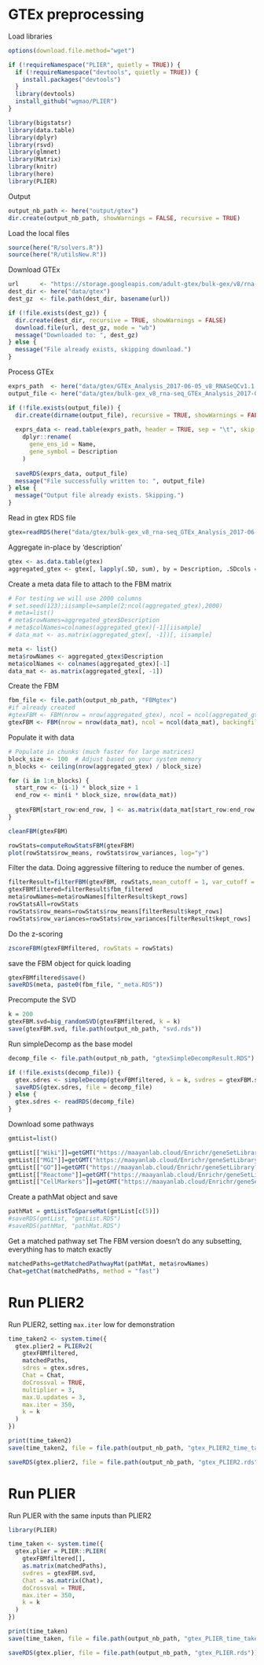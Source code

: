 # GTEx preprocessing

Load libraries
```r
options(download.file.method="wget")

if (!requireNamespace("PLIER", quietly = TRUE)) {
  if (!requireNamespace("devtools", quietly = TRUE)) {
    install.packages("devtools")
  }
  library(devtools)
  install_github("wgmao/PLIER")
}

library(bigstatsr)
library(data.table)
library(dplyr)
library(rsvd)
library(glmnet)
library(Matrix)
library(knitr)
library(here)
library(PLIER)
```

Output 

```r
output_nb_path <- here("output/gtex")
dir.create(output_nb_path, showWarnings = FALSE, recursive = TRUE)
```

Load the local files
```r
source(here("R/solvers.R"))
source(here("R/utilsNew.R"))
```

Download GTEx 

```r
url      <- "https://storage.googleapis.com/adult-gtex/bulk-gex/v8/rna-seq/GTEx_Analysis_2017-06-05_v8_RNASeQCv1.1.9_gene_tpm.gct.gz"
dest_dir <- here("data/gtex")
dest_gz  <- file.path(dest_dir, basename(url))

if (!file.exists(dest_gz)) {
  dir.create(dest_dir, recursive = TRUE, showWarnings = FALSE)
  download.file(url, dest_gz, mode = "wb")
  message("Downloaded to: ", dest_gz)
} else {
  message("File already exists, skipping download.")
}
```

Process GTEx

```r
exprs_path  <- here("data/gtex/GTEx_Analysis_2017-06-05_v8_RNASeQCv1.1.9_gene_tpm.gct.gz")
output_file <- here("data/gtex/bulk-gex_v8_rna-seq_GTEx_Analysis_2017-06-05_v8_RNASeQCv1.1.9_gene_tpm.rds")

if (!file.exists(output_file)) {
  dir.create(dirname(output_file), recursive = TRUE, showWarnings = FALSE)
  
  exprs_data <- read.table(exprs_path, header = TRUE, sep = "\t", skip = 2, check.names = FALSE) %>%
    dplyr::rename(
      gene_ens_id = Name,
      gene_symbol = Description
    )
  
  saveRDS(exprs_data, output_file)
  message("File successfully written to: ", output_file)
} else {
  message("Output file already exists. Skipping.")
}
```

Read in gtex RDS file 
```r
gtex=readRDS(here("data/gtex/bulk-gex_v8_rna-seq_GTEx_Analysis_2017-06-05_v8_RNASeQCv1.1.9_gene_tpm.rds"))
```

Aggregate in-place by 'description'
```r
gtex <- as.data.table(gtex)
aggregated_gtex <- gtex[, lapply(.SD, sum), by = Description, .SDcols = is.numeric]
```

Create a meta data file to attach to the FBM matrix

```r
# For testing we will use 2000 columns
# set.seed(123);iisample=sample(2:ncol(aggregated_gtex),2000)
# meta=list()
# meta$rowNames=aggregated_gtex$Description
# meta$colNames=colnames(aggregated_gtex)[-1][iisample]
# data_mat <- as.matrix(aggregated_gtex[, -1])[, iisample] 

meta <- list()
meta$rowNames <- aggregated_gtex$Description
meta$colNames <- colnames(aggregated_gtex)[-1]
data_mat <- as.matrix(aggregated_gtex[, -1])
```

Create the FBM
```r
fbm_file <- file.path(output_nb_path, "FBMgtex")
#if already created
#gtexFBM <- FBM(nrow = nrow(aggregated_gtex), ncol = ncol(aggregated_gtex) - 1, backingfile = fbm_file)
gtexFBM <- FBM(nrow = nrow(data_mat), ncol = ncol(data_mat), backingfile = fbm_file, create_bk = T)
```

Populate it with data
```r
# Populate in chunks (much faster for large matrices)
block_size <- 100  # Adjust based on your system memory
n_blocks <- ceiling(nrow(aggregated_gtex) / block_size)

for (i in 1:n_blocks) {
  start_row <- (i-1) * block_size + 1
  end_row <- min(i * block_size, nrow(data_mat))
  
  gtexFBM[start_row:end_row, ] <- as.matrix(data_mat[start_row:end_row, ])
}
```

```r
cleanFBM(gtexFBM)
```

```r
rowStats=computeRowStatsFBM(gtexFBM)
plot(rowStats$row_means, rowStats$row_variances, log="y")
```
Filter the data. Doing aggressive filtering to reduce the number of genes.
```r
filterResult=filterFBM(gtexFBM, rowStats,mean_cutoff = 1, var_cutoff = 0.1, backingfile =paste0(fbm_file, "_filtered")) 
gtexFBMfiltered=filterResult$fbm_filtered
meta$rowNames=meta$rowNames[filterResult$kept_rows]
rowStatsAll=rowStats
rowStats$row_means=rowStats$row_means[filterResult$kept_rows]
rowStats$row_variances=rowStats$row_variances[filterResult$kept_rows]
```

Do the z-scoring
```r
zscoreFBM(gtexFBMfiltered, rowStats = rowStats)
```

save the FBM object for quick loading
```r
gtexFBMfiltered$save()
saveRDS(meta, paste0(fbm_file, "_meta.RDS"))
```

Precompute the SVD
```r
k = 200
gtexFBM.svd=big_randomSVD(gtexFBMfiltered, k = k)
save(gtexFBM.svd, file.path(output_nb_path, "svd.rds"))
```

Run simpleDecomp as the base model 
```r
decomp_file <- file.path(output_nb_path, "gtexSimpleDecompResult.RDS")

if (!file.exists(decomp_file)) {
  gtex.sdres <- simpleDecomp(gtexFBMfiltered, k = k, svdres = gtexFBM.svd)
  saveRDS(gtex.sdres, file = decomp_file)
} else {
  gtex.sdres <- readRDS(decomp_file)
}
```

Download some pathways
```r
gmtList=list()

gmtList[["Wiki"]]=getGMT("https://maayanlab.cloud/Enrichr/geneSetLibrary?mode=text&libraryName=WikiPathway_2021_Human")
gmtList[["MGI"]]=getGMT("https://maayanlab.cloud/Enrichr/geneSetLibrary?mode=text&libraryName=MGI_Mammalian_Phenotype_Level_4_2021")
gmtList[["GO"]]=getGMT("https://maayanlab.cloud/Enrichr/geneSetLibrary?mode=text&libraryName=GO_Biological_Process_2023")
gmtList[["Reactome"]]=getGMT("https://maayanlab.cloud/Enrichr/geneSetLibrary?mode=text&libraryName=Reactome_2022")
gmtList[["CellMarkers"]]=getGMT("https://maayanlab.cloud/Enrichr/geneSetLibrary?mode=text&libraryName=CellMarker_2024")
```

Create a pathMat object and save
```r
pathMat = gmtListToSparseMat(gmtList[c(5)])
#saveRDS(gmtList, "gmtList.RDS")
#saveRDS(pathMat, "pathMat.RDS")
```

Get a matched pathway set
The FBM version doesn't do any subsetting, everything has to match exactly
```r
matchedPaths=getMatchedPathwayMat(pathMat, meta$rowNames)
Chat=getChat(matchedPaths, method = "fast")
```

# Run PLIER2

Run PLIER2, setting `max.iter` low for demonstration
```r
time_taken2 <- system.time({
  gtex.plier2 = PLIERv2(
    gtexFBMfiltered,
    matchedPaths,
    sdres = gtex.sdres,
    Chat = Chat,
    doCrossval = TRUE,
    multiplier = 3,
    max.U.updates = 3,
    max.iter = 350,
    k = k
  )
})

print(time_taken2)
save(time_taken2, file = file.path(output_nb_path, "gtex_PLIER2_time_taken.rds"))

saveRDS(gtex.plier2, file = file.path(output_nb_path, "gtex_PLIER2.rds"))
```

# Run PLIER

Run PLIER with the same inputs than PLIER2

```r
library(PLIER)

time_taken <- system.time({
  gtex.plier = PLIER::PLIER(
    gtexFBMfiltered[], 
    as.matrix(matchedPaths), 
    svdres = gtexFBM.svd, 
    Chat = as.matrix(Chat), 
    doCrossval = TRUE, 
    max.iter = 350, 
    k = k
  )
})

print(time_taken)
save(time_taken, file = file.path(output_nb_path, "gtex_PLIER_time_taken.rds"))

saveRDS(gtex.plier, file = file.path(output_nb_path, "gtex_PLIER.rds"))
```

